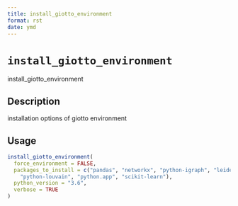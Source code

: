 ```yaml
--- 
title: install_giotto_environment 
format: rst 
date: ymd 
--- 
```

# `install_giotto_environment`

install_giotto_environment


## Description

installation options of giotto environment


## Usage

```r
install_giotto_environment(
  force_environment = FALSE,
  packages_to_install = c("pandas", "networkx", "python-igraph", "leidenalg",
    "python-louvain", "python.app", "scikit-learn"),
  python_version = "3.6",
  verbose = TRUE
)
```


